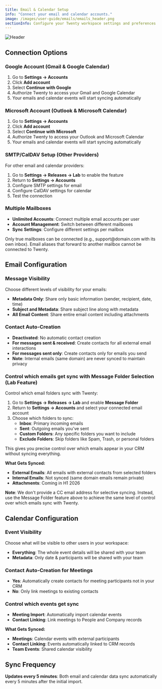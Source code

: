 ```yaml
---
title: Email & Calendar Setup
info: "Connect your email and calendar accounts."
image: /images/user-guide/emails/emails_header.png
sectionInfo: Configure your Twenty workspace settings and preferences
---
```

<Frame>
  <img src="/images/user-guide/emails/emails_header.png" alt="Header" />
</Frame>

## Connection Options

### Google Account (Gmail & Google Calendar)
1. Go to **Settings → Accounts**
2. Click **Add account**
3. Select **Continue with Google**
4. Authorize Twenty to access your Gmail and Google Calendar
5. Your emails and calendar events will start syncing automatically

### Microsoft Account (Outlook & Microsoft Calendar)
1. Go to **Settings → Accounts**
2. Click **Add account**
3. Select **Continue with Microsoft**
4. Authorize Twenty to access your Outlook and Microsoft Calendar
5. Your emails and calendar events will start syncing automatically

### SMTP/CalDAV Setup (Other Providers)
For other email and calendar providers:
1. Go to **Settings → Releases → Lab** to enable the feature
2. Return to **Settings → Accounts**
3. Configure SMTP settings for email
4. Configure CalDAV settings for calendar
5. Test the connection

### Multiple Mailboxes
- **Unlimited Accounts**: Connect multiple email accounts per user
- **Account Management**: Switch between different mailboxes
- **Sync Settings**: Configure different settings per mailbox


<Warning>
Only true mailboxes can be connected (e.g., support@domain.com with its own inbox). Email aliases that forward to another mailbox cannot be connected to Twenty.
</Warning>


## Email Configuration

### Message Visibility
Choose different levels of visibility for your emails:

- **Metadata Only**: Share only basic information (sender, recipient, date, time)
- **Subject and Metadata**: Share subject line along with metadata
- **All Email Content**: Share entire email content including attachments

### Contact Auto-Creation
- **Deactivated**: No automatic contact creation
- **For messages sent & received**: Create contacts for all external email interactions
- **For messages sent only**: Create contacts only for emails you send
- **Note**: Internal emails (same domain) are never synced to maintain privacy

### Control which emails get sync with Message Folder Selection (Lab Feature)
Control which email folders sync with Twenty:
1. Go to **Settings → Releases → Lab** and enable **Message Folder**
2. Return to **Settings → Accounts** and select your connected email account
3. Choose which folders to sync:
   - **Inbox**: Primary incoming emails
   - **Sent**: Outgoing emails you've sent
   - **Custom Folders**: Any specific folders you want to include
   - **Exclude Folders**: Skip folders like Spam, Trash, or personal folders

This gives you precise control over which emails appear in your CRM without syncing everything.

**What Gets Synced:**
- **External Emails**: All emails with external contacts from selected folders
- **Internal Emails**: Not synced (same domain emails remain private)
- **Attachments**: Coming in H1 2026

**Note**: We don't provide a CC email address for selective syncing. Instead, use the Message Folder feature above to achieve the same level of control over which emails sync with Twenty.


## Calendar Configuration

### Event Visibility
Choose what will be visible to other users in your workspace:
- **Everything**: The whole event details will be shared with your team
- **Metadata**: Only date & participants will be shared with your team


### Contact Auto-Creation for Meetings
- **Yes**: Automatically create contacts for meeting participants not in your CRM
- **No**: Only link meetings to existing contacts


### Control which events get sync
- **Meeting Import**: Automatically import calendar events
- **Contact Linking**: Link meetings to People and Company records

**What Gets Synced:**
- **Meetings**: Calendar events with external participants
- **Contact Linking**: Events automatically linked to CRM records
- **Team Events**: Shared calendar visibility



## Sync Frequency

**Updates every 5 minutes**: Both email and calendar data sync automatically every 5 minutes after the initial import.



